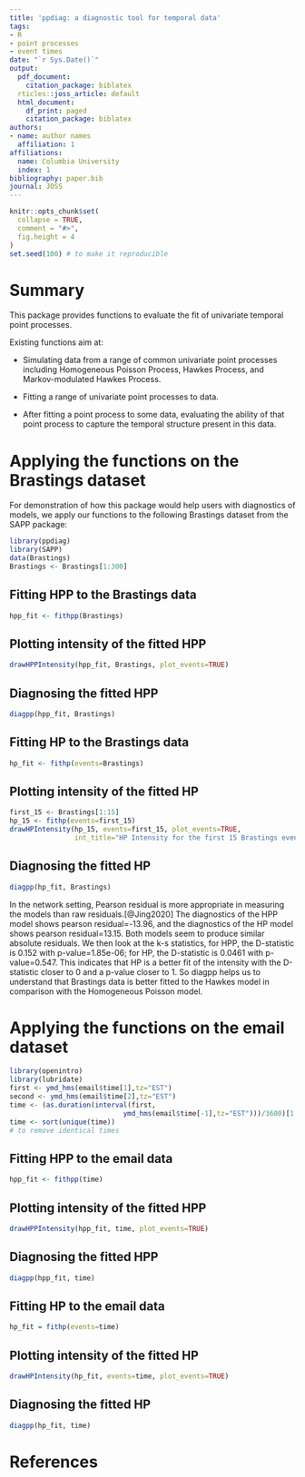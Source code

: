 ```yaml
---
title: 'ppdiag: a diagnostic tool for temporal data'
tags:
- R
- point processes
- event times
date: "`r Sys.Date()`"
output:
  pdf_document: 
    citation_package: biblatex
  rticles::joss_article: default
  html_document:
    df_print: paged
    citation_package: biblatex
authors:
- name: author names
  affiliation: 1
affiliations:
  name: Columbia University
  index: 1
bibliography: paper.bib
journal: JOSS
---
```


```r
knitr::opts_chunk$set(
  collapse = TRUE,
  comment = "#>",
  fig.height = 4
)
set.seed(100) # to make it reproducible
```
# Summary
This package provides functions to evaluate the fit of univariate temporal point processes. 

Existing functions aim at: 

- Simulating data from a range of common univariate point processes including Homogeneous Poisson Process, Hawkes Process, and Markov-modulated Hawkes Process.

- Fitting a range of univariate point processes to data.

- After fitting a point process to some data, evaluating the ability of that 
point process to capture the temporal structure present in this data.

# Applying the functions on the Brastings dataset
For demonstration of how this package would help users with diagnostics of models, we apply our functions to the following Brastings dataset from the SAPP package: 
```r
library(ppdiag)
library(SAPP)
data(Brastings)
Brastings <- Brastings[1:300]
```

## Fitting HPP to the Brastings data
```r
hpp_fit <- fithpp(Brastings)
```
## Plotting intensity of the fitted HPP
```r
drawHPPIntensity(hpp_fit, Brastings, plot_events=TRUE)
```

## Diagnosing the fitted HPP
```r
diagpp(hpp_fit, Brastings)
```

## Fitting HP to the Brastings data
```r
hp_fit <- fithp(events=Brastings)
```

## Plotting intensity of the fitted HP
```r
first_15 <- Brastings[1:15]
hp_15 <- fithp(events=first_15)
drawHPIntensity(hp_15, events=first_15, plot_events=TRUE,
                int_title="HP Intensity for the first 15 Brastings events")
```

## Diagnosing the fitted HP
```r
diagpp(hp_fit, Brastings)
```

In the network setting, Pearson residual is more appropriate in measuring the models than raw residuals.[@Jing2020] The diagnostics of the HPP model shows pearson residual=-13.96, and the diagnostics of the HP model shows pearson residual=13.15. Both models seem to produce similar absolute residuals. We then look at the k-s statistics, for HPP, the D-statistic is 0.152 with p-value=1.85e-06; for HP, the D-statistic is 0.0461 with p-value=0.547. This indicates that HP is a better fit of the intensity with the D-statistic closer to 0 and a p-value closer to 1. So diagpp helps us to understand that Brastings data is better fitted to the Hawkes model in comparison with the Homogeneous Poisson model. 

# Applying the functions on the email dataset
```r
library(openintro)
library(lubridate)
first <- ymd_hms(email$time[1],tz="EST")
second <- ymd_hms(email$time[2],tz="EST")
time <- (as.duration(interval(first,
                            ymd_hms(email$time[-1],tz="EST")))/3600)[1:300]
time <- sort(unique(time))
# to remove identical times
```
## Fitting HPP to the email data
```r
hpp_fit <- fithpp(time)
```
## Plotting intensity of the fitted HPP
```r
drawHPPIntensity(hpp_fit, time, plot_events=TRUE)
```
## Diagnosing the fitted HPP
```r
diagpp(hpp_fit, time)
```
## Fitting HP to the email data
```r
hp_fit = fithp(events=time)
```
## Plotting intensity of the fitted HP
```r
drawHPIntensity(hp_fit, events=time, plot_events=TRUE)
```
## Diagnosing the fitted HP
```r
diagpp(hp_fit, time)
```

# References